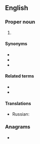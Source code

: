 {{also|nyc|nyç}}
==English==

===Proper noun===
{{wikipedia|New York City}}
{{en-proper noun}}

# {{abbreviation of|lang=en|[[New York City]]}}

====Synonyms====
* {{l|en|New York City}}
* {{l|en|New York}}
* {{l|en|City of New York}}

====Related terms====
* {{l|en|NYS}}
* {{l|en|NY}}

====Translations====
{{trans-top|New York City}}
* Russian: {{t|ru|г. Нью-Йо́рк|m}}
{{trans-mid}}
{{trans-bottom}}

===Anagrams===
* {{anagrams|en|cyn-}}